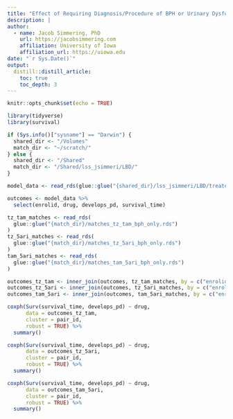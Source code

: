 ```yaml
---
title: "Effect of Requiring Diagnosis/Procedure of BPH or Urinary Dysfunction"
description: |
author:
  - name: Jacob Simmering, PhD 
    url: https://jacobsimmering.com
    affiliation: University of Iowa
    affiliation_url: https://uiowa.edu
date: "`r Sys.Date()`"
output: 
  distill::distill_article:
    toc: true
    toc_depth: 3
---
```


```r
knitr::opts_chunk$set(echo = TRUE)
```

```r
library(tidyverse)
library(survival)
```

```r
if (Sys.info()["sysname"] == "Darwin") {
  shared_dir <- "/Volumes"
  match_dir <- "~/scratch/"
} else {
  shared_dir <- "/Shared"
  match_dir <- "/Shared/lss_jsimmeri/LBD/"
}

model_data <- read_rds(glue::glue("{shared_dir}/lss_jsimmeri/LBD/treated_model_data.rds"))

outcomes <- model_data %>%
  select(enrolid, drug, develops_pd, survival_time)
```

```r
tz_tam_matches <- read_rds(
  glue::glue("{match_dir}/matches_tz_tam_bph_only.rds")
)
tz_5ari_matches <- read_rds(
  glue::glue("{match_dir}/matches_tz_5ari_bph_only.rds")
)
tam_5ari_matches <- read_rds(
  glue::glue("{match_dir}/matches_tam_5ari_bph_only.rds")
)
```

```r
outcomes_tz_tam <- inner_join(outcomes, tz_tam_matches, by = c("enrolid"))
outcomes_tz_5ari <- inner_join(outcomes, tz_5ari_matches, by = c("enrolid"))
outcomes_tam_5ari <- inner_join(outcomes, tam_5ari_matches, by = c("enrolid"))
```

```r
coxph(Surv(survival_time, develops_pd) ~ drug, 
      data = outcomes_tz_tam, 
      cluster = pair_id,
      robust = TRUE) %>%
  summary()

coxph(Surv(survival_time, develops_pd) ~ drug, 
      data = outcomes_tz_5ari, 
      cluster = pair_id,
      robust = TRUE) %>%
  summary()

coxph(Surv(survival_time, develops_pd) ~ drug, 
      data = outcomes_tam_5ari, 
      cluster = pair_id,
      robust = TRUE) %>%
  summary()
```
